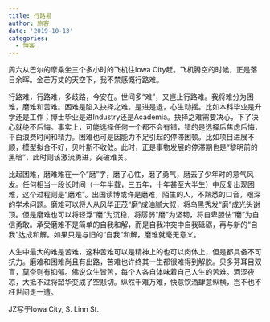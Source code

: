 ```yaml
---
title: 行路易
author: 旅客
date: '2019-10-13'
categories:
  - 博客
---
```


周六从巴尔的摩乘坐三个多小时的飞机往Iowa City赶。飞机腾空的时候，正是落日余晖。金芒万丈的天空下，我不禁感慨行路难。

行路难，行路难，多歧路，今安在。世间多“难”，又岂止行路难。我将难分为困难，磨难和苦难。困难是陷入抉择之难。是进是退，心生动摇。比如本科毕业是升学还是工作；博士毕业是进Industry还是Academia。抉择之难需要决心，下了决心就绝不后悔。事实上，可能选择任何一个都不会有错，错的是选择后焦虑后悔，平白浪费时间和精力。困难也可是因能力不足引起的停滞困顿。比如项目进展不顺，模型拟合不好，贝叶斯不收敛。此时，正是事物发展的停滞期也是“黎明前的黑暗”，此时则该激流勇进，突破难关。

比起困难，磨难难在一个“磨”字，磨了心性，磨了勇气，磨去了少年时的意气风发。任何相当一段长时间（一年半载，三五年，十年甚至大半生）中反复出现困难，这个过程则是“磨难”。出国读博或许是磨难，陌生的人，不熟悉的口音，艰深的学术问题。磨难可以将人从风华正茂“磨”成油腻大叔，将乌黑秀发“磨”成光头谢顶。但是磨难也可以将轻浮“磨”为沉稳，将孱弱“磨”为坚韧，将自卑胆怯“磨”为自信勇敢。承受磨难不是简单的自我和解，而是自我冲突中自我砥砺，再与新的“自我”达成和解。如果只是与旧的“自我”和解，磨难就毫无意义。

人生中最大的难是苦难，这种苦难可以是精神上的也可以肉体上，但是都具备不可抗力。磨难和困难尚且有出路，苦难也许终其一生都很难得到解脱。贝多芬耳目双盲，莫奈则有抑郁。佛说众生皆苦，每个人各自体味着自己人生的苦难。酒涩夜凉，大抵不过将韶华变成了空悲切。纵然千难万难，快意饮酒肆意纵横，岂不也不枉世间走一遭。

JZ写于Iowa City, S. Linn St.
